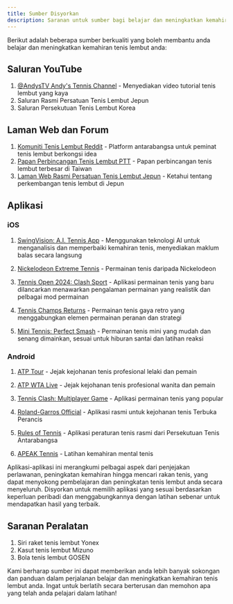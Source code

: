 ```yaml
---
title: Sumber Disyorkan
description: Saranan untuk sumber bagi belajar dan meningkatkan kemahiran dalam tenis lembut
---
```


Berikut adalah beberapa sumber berkualiti yang boleh membantu anda belajar dan meningkatkan kemahiran tenis lembut anda:

## Saluran YouTube

1. [@AndysTV Andy's Tennis Channel](https://www.youtube.com/watch?v=nZYbjqNh5fM&list=PL1aVa65WLc50A-4G0wH2t4x70rSXS454S&pp=gAQBiAQB) - Menyediakan video tutorial tenis lembut yang kaya
2. Saluran Rasmi Persatuan Tenis Lembut Jepun
3. Saluran Persekutuan Tenis Lembut Korea

## Laman Web dan Forum

1. [Komuniti Tenis Lembut Reddit](https://www.reddit.com/r/softtennis/) - Platform antarabangsa untuk peminat tenis lembut berkongsi idea
2. [Papan Perbincangan Tenis Lembut PTT](https://www.ptt.cc/bbs/SoftTennis/index.html) - Papan perbincangan tenis lembut terbesar di Taiwan
3. [Laman Web Rasmi Persatuan Tenis Lembut Jepun](https://www.jsta.or.jp/) - Ketahui tentang perkembangan tenis lembut di Jepun

## Aplikasi

### iOS

1. [SwingVision: A.I. Tennis App](https://apps.apple.com/us/app/swingvision-tennis-pickleball/id989461317) - Menggunakan teknologi AI untuk menganalisis dan memperbaiki kemahiran tenis, menyediakan maklum balas secara langsung

2. [Nickelodeon Extreme Tennis](https://apps.apple.com/us/app/nickelodeon-extreme-tennis/id1536207521) - Permainan tenis daripada Nickelodeon

3. [Tennis Open 2024: Clash Sport](https://apps.apple.com/us/app/tennis-open-2024-clash-sport/id6476889326) - Aplikasi permainan tenis yang baru dilancarkan menawarkan pengalaman permainan yang realistik dan pelbagai mod permainan

4. [Tennis Champs Returns](https://apps.apple.com/us/app/tennis-champs-returns/id1062318595) - Permainan tenis gaya retro yang menggabungkan elemen permainan peranan dan strategi

5. [Mini Tennis: Perfect Smash](https://apps.apple.com/us/app/mini-tennis-perfect-smash/id1615962417) - Permainan tenis mini yang mudah dan senang dimainkan, sesuai untuk hiburan santai dan latihan reaksi

### Android

1. [ATP Tour](https://play.google.com/store/apps/details?id=com.atptour.playerzone&hl=en) - Jejak kejohanan tenis profesional lelaki dan pemain

2. [ATP WTA Live](https://play.google.com/store/apps/details?id=com.atptour.atptour&hl=en) - Jejak kejohanan tenis profesional wanita dan pemain

3. [Tennis Clash: Multiplayer Game](https://play.google.com/store/apps/details?id=com.tfgco.games.sports.free.tennis.clash) - Aplikasi permainan tenis yang popular

4. [Roland-Garros Official](https://play.google.com/store/apps/details?id=com.netcosports.androlandgarros&hl=en) - Aplikasi rasmi untuk kejohanan tenis Terbuka Perancis

5. [Rules of Tennis](https://play.google.com/store/apps/details?id=com.itftennis.rulesOfTennis&hl=en) - Aplikasi peraturan tenis rasmi dari Persekutuan Tenis Antarabangsa

6. [APEAK Tennis](https://play.google.com/store/apps/details?id=com.apeak.tennis) - Latihan kemahiran mental tenis

Aplikasi-aplikasi ini merangkumi pelbagai aspek dari penjejakan perlawanan, peningkatan kemahiran hingga mencari rakan tenis, yang dapat menyokong pembelajaran dan peningkatan tenis lembut anda secara menyeluruh. Disyorkan untuk memilih aplikasi yang sesuai berdasarkan keperluan peribadi dan menggabungkannya dengan latihan sebenar untuk mendapatkan hasil yang terbaik.

## Saranan Peralatan

1. Siri raket tenis lembut Yonex
2. Kasut tenis lembut Mizuno
3. Bola tenis lembut GOSEN

Kami berharap sumber ini dapat memberikan anda lebih banyak sokongan dan panduan dalam perjalanan belajar dan meningkatkan kemahiran tenis lembut anda. Ingat untuk berlatih secara berterusan dan memohon apa yang telah anda pelajari dalam latihan!